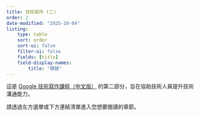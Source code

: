 ```yaml
---
title: 技術寫作 (二)
order: 2
date-modified: "2025-10-04"
listing: 
    type: table
    sort: order
    sort-ui: false
    filter-ui: false
    fields: [title]
    field-display-names:
        title: "標題"
---
```


這是 [Google 技術寫作課程（中文版）](../index.qmd) 的第二部分，旨在協助技術人員提升技術溝通能力。

請透過左方選單或下方連結清單進入您想要閱讀的章節。

